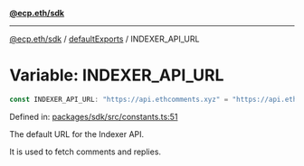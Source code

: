 [**@ecp.eth/sdk**](../../index.mdx)

***

[@ecp.eth/sdk](/sdk-reference/index.mdx) / [defaultExports](/sdk-reference/defaultExports/index.mdx) / INDEXER\_API\_URL

# Variable: INDEXER\_API\_URL

```ts
const INDEXER_API_URL: "https://api.ethcomments.xyz" = "https://api.ethcomments.xyz";
```

Defined in: [packages/sdk/src/constants.ts:51](https://github.com/ecp-eth/comments-monorepo/blob/main/packages/sdk/src/constants.ts#L51)

The default URL for the Indexer API.

It is used to fetch comments and replies.
